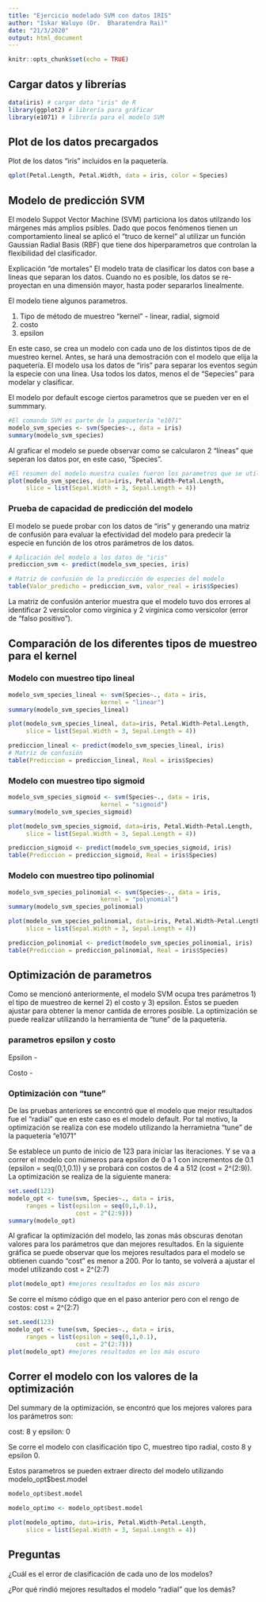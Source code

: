 ---
title: "Ejercicio modelado SVM con datos IRIS"
author: "Iskar Waluyo (Dr.  Bharatendra Rai)"
date: "21/3/2020"
output: html_document
---

```{r setup, include=FALSE}
knitr::opts_chunk$set(echo = TRUE)
```

## Cargar datos y librerías

```{r}
data(iris) # cargar data "iris" de R
library(ggplot2) # librería para gráficar
library(e1071) # librería para el modelo SVM
```

## Plot de los datos precargados

Plot de los datos "iris" incluidos en la paquetería. 

```{r}
qplot(Petal.Length, Petal.Width, data = iris, color = Species)

```

## Modelo de predicción SVM

El modelo Suppot Vector Machine (SVM) particiona los datos utilzando los márgenes más amplios psibles. Dado que pocos fenómenos tienen un comportamiento lineal se aplicó el "truco de kernel" al utilizar un función Gaussian Radial Basis (RBF) que tiene dos hiperparametros que controlan la flexibilidad del clasificador. 

Explicación "de mortales"
El modelo trata de clasificar los datos con base a lineas que separan los datos. Cuando no es posible, los datos se re-proyectan en una dimensión mayor, hasta poder separarlos linealmente.

El modelo tiene algunos parametros. 

1. Tipo de método de muestreo "kernel" - linear, radial, sigmoid
2. costo
3. epsilon

En este caso, se crea un modelo con cada uno de los distintos tipos de de muestreo kernel. Antes, se hará una demostración con el modelo que elija la paquetería. El modelo usa los datos de "iris" para separar los eventos según la especie con una línea. Usa todos los datos, menos el de "Sepecies" para modelar y clasificar.

El modelo por default escoge ciertos parametros que se pueden ver en el summmary. 

```{r}

#El comando SVM es parte de la paquetería "e1071"
modelo_svm_species <- svm(Species~., data = iris)
summary(modelo_svm_species)
```

Al graficar el modelo se puede observar como se calcularon 2 "líneas" que seperan los datos por, en este caso, "Species". 

```{r}
#El resumen del modelo muestra cuales fueron los parametros que se utilizaron por default
plot(modelo_svm_species, data=iris, Petal.Width~Petal.Length,
     slice = list(Sepal.Width = 3, Sepal.Length = 4))
```

### Prueba de capacidad de predicción del modelo

El modelo se puede probar con los datos de "iris" y generando una matriz de confusión para evaluar la efectividad del modelo para predecir la especie en función de los otros parámetros de los datos. 

```{r}

# Aplicación del modelo a los datos de "iris"
prediccion_svm <- predict(modelo_svm_species, iris)

# Matriz de confusión de la predicción de especies del modelo
table(Valor_predicho = prediccion_svm, valor_real = iris$Species)

```

La matriz de confusión anterior muestra que el modelo tuvo dos errores al identificar 2 versicolor como virginica y 2 virginica como versicolor (error de "falso positivo").

## Comparación de los diferentes tipos de muestreo para el kernel

### Modelo con muestreo tipo lineal

```{r}
modelo_svm_species_lineal <- svm(Species~., data = iris,
                          kernel = "linear")
summary(modelo_svm_species_lineal)

plot(modelo_svm_species_lineal, data=iris, Petal.Width~Petal.Length,
     slice = list(Sepal.Width = 3, Sepal.Length = 4))

prediccion_lineal <- predict(modelo_svm_species_lineal, iris)
# Matriz de confusión
table(Prediccion = prediccion_lineal, Real = iris$Species)

```

### Modelo con muestreo tipo sigmoid
```{r}
modelo_svm_species_sigmoid <- svm(Species~., data = iris,
                          kernel = "sigmoid")
summary(modelo_svm_species_sigmoid)

plot(modelo_svm_species_sigmoid, data=iris, Petal.Width~Petal.Length,
     slice = list(Sepal.Width = 3, Sepal.Length = 4))

prediccion_sigmoid <- predict(modelo_svm_species_sigmoid, iris)
table(Prediccion = prediccion_sigmoid, Real = iris$Species)
```

### Modelo con muestreo tipo polinomial
```{r}
modelo_svm_species_polinomial <- svm(Species~., data = iris,
                          kernel = "polynomial")
summary(modelo_svm_species_polinomial)

plot(modelo_svm_species_polinomial, data=iris, Petal.Width~Petal.Length,
     slice = list(Sepal.Width = 3, Sepal.Length = 4))

prediccion_polinomial <- predict(modelo_svm_species_polinomial, iris)
table(Prediccion = prediccion_polinomial, Real = iris$Species)

```

## Optimización de parametros
Como se mencionó anteriormente, el modelo SVM ocupa tres parámetros 1) el tipo de muestreo de kernel 2) el costo y 3) epsilon. Éstos se pueden ajustar para obtener la menor cantida de errores posible. La optimización se puede realizar utilizando la herramienta de "tune" de la paquetería. 

### parametros epsilon y costo

Epsilon - 

Costo - 

### Optimización con "tune"

De las pruebas anteriores se encontró que el modelo que mejor resultados fue el "radial" que en este caso es el modelo default. Por tal motivo, la optimización se realiza con ese modelo utilizando la herramietna "tune" de la paquetería "e1071"

Se establece un punto de inicio de 123 para iniciar las iteraciones. Y se va a correr el modelo con números para epsilon de 0 a 1 con incrementos de 0.1 (epsilon = seq(0,1,0.1)) y se probará con costos de 4 a 512 (cost = 2^(2:9)). La optimización se realiza de la siguiente manera: 

```{r}
set.seed(123)
modelo_opt <- tune(svm, Species~., data = iris, 
     ranges = list(epsilon = seq(0,1,0.1),
                   cost = 2^(2:9)))
summary(modelo_opt)
```

Al graficar la optimización del modelo, las zonas más obscuras denotan valores para los parámetros que dan mejores resultados. En la siguiente gráfica se puede observar que los mejores resultados para el modelo se obtienen cuando "cost" es menor a 200. Por lo tanto, se volverá a ajustar el model utilizando cost = 2^(2:7)


```{r}
plot(modelo_opt) #mejores resultados en los más oscuro
```

Se corre el mísmo código que en el paso anterior pero con el rengo de costos: cost = 2^(2:7)

```{r}
set.seed(123)
modelo_opt <- tune(svm, Species~., data = iris,
     ranges = list(epsilon = seq(0,1,0.1),
                   cost = 2^(2:7)))
plot(modelo_opt) #mejores resultados en los más oscuro
```

## Correr el modelo con los valores de la optimización

Del summary de la optimización, se encontró que los mejores valores para los parámetros son: 

cost: 8 y epsilon: 0

Se corre el modelo con clasificación tipo C, muestreo tipo radial, costo 8 y epsilon 0.

Estos parametros se pueden extraer directo del modelo utilizando modelo_opt$best.model

```{r}
modelo_opt$best.model
```

```{r}
modelo_optimo <- modelo_opt$best.model

plot(modelo_optimo, data=iris, Petal.Width~Petal.Length,
     slice = list(Sepal.Width = 3, Sepal.Length = 4))

```

## Preguntas

¿Cuál es el error de clasificación de cada uno de los modelos? 

¿Por qué rindió mejores resultados el modelo "radial" que los demás? 

